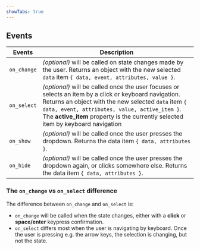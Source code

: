 ```yaml
---
showTabs: true
---
```


## Events

| Events      | Description                                                                                                                                                                                                                                                                                       |
| ----------- | ------------------------------------------------------------------------------------------------------------------------------------------------------------------------------------------------------------------------------------------------------------------------------------------------- |
| `on_change` | _(optional)_ will be called on state changes made by the user. Returns an object with the new selected `data` item `{ data, event, attributes, value }`.                                                                                                                                          |
| `on_select` | _(optional)_ will be called once the user focuses or selects an item by a click or keyboard navigation. Returns an object with the new selected `data` item `{ data, event, attributes, value, active_item }`. The **active_item** property is the currently selected item by keyboard navigation |
| `on_show`   | _(optional)_ will be called once the user presses the dropdown. Returns the data item `{ data, attributes }`.                                                                                                                                                                                     |
| `on_hide`   | _(optional)_ will be called once the user presses the dropdown again, or clicks somewhere else. Returns the data item `{ data, attributes }`.                                                                                                                                                     |

### The `on_change` vs `on_select` difference

The difference between `on_change` and `on_select` is:

- `on_change` will be called when the state changes, either with a **click** or **space/enter** keypress confirmation.
- `on_select` differs most when the user is navigating by keyboard. Once the user is pressing e.g. the arrow keys, the selection is changing, but not the state.

